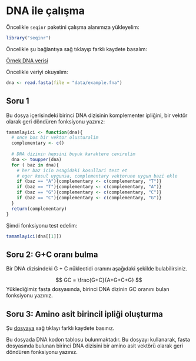 # DNA ile çalışma

Öncelikle `seqinr` paketini çalışma alanımıza yükleyelim:

```r
library("seqinr")
```

Öncelikle şu bağlantıya sağ tıklayıp farklı kaydete basalım:

[Örnek DNA verisi](https://raw.githubusercontent.com/emrahkirdok/ybva/main/03-bilgisayarli-dusunme/data/example.fna)

Öncelikle veriyi okuyalım:

```r
dna <- read.fasta(file = "data/example.fna")
```

## Soru 1 

Bu dosya içerisindeki birinci DNA dizisinin komplementer ipliğini, bir vektör olarak geri döndüren fonksiyonu yazınız:

```r
tamamlayici <- function(dna){
  # once bos bir vektor olusturalim
  complementary <- c()
  
  # DNA dizinin hepsini buyuk karaktere cevirelim
  dna <- toupper(dna)
  for ( baz in dna){
    # her baz icin asagidaki kosullari test et
    # eger kosul uygunsa, complementary vektorune uygun bazi ekle
    if (baz == "A"){complementary <- c(complementary, "T")}
    if (baz == "T"){complementary <- c(complementary, "A")}
    if (baz == "G"){complementary <- c(complementary, "C")}
    if (baz == "C"){complementary <- c(complementary, "G")}
  }
  return(complementary)
}  
```

Şimdi fonksiyonu test edelim:

```r
tamamlayici(dna[[1]])
```

## Soru 2: G+C oranı bulma

Bir DNA dizisindeki G + C nükleotidi oranını aşağıdaki şekilde bulabilirsiniz. 

$$
GC = \frac{G+C}{A+G+C+G}
$$
Yüklediğimiz fasta dosyasında, birinci DNA dizinin GC oranını bulan fonksiyonu yazınız.

## Soru 3: Amino asit birincil ipliği oluşturma

Şu [dosyaya](https://raw.githubusercontent.com/emrahkirdok/ybva/main/03-bilgisayarli-dusunme/data/codon.txt) sağ tıklayı farklı kaydete basınız.

Bu dosyada DNA kodon tablosu bulunmaktadır. Bu dosyayı kullanarak, fasta dosyasında bulunan birinci DNA dizisini bir amino asit vektörü olarak geri döndüren fonksiyonu yazınız. 